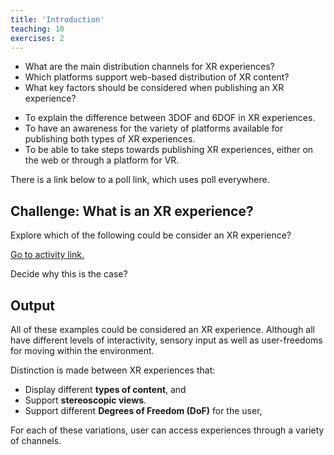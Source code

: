 ```yaml
---
title: 'Introduction'
teaching: 10
exercises: 2
---
```


:::::::::::::::::::::::::::::::::::::: questions 

- What are the main distribution channels for XR experiences? 
- Which platforms support web-based distribution of XR content? 
- What key factors should be considered when publishing an XR experience?
::::::::::::::::::::::::::::::::::::::::::::::::

::::::::::::::::::::::::::::::::::::: objectives


- To explain the difference between 3DOF and 6DOF in XR experiences.
- To have an awareness for the variety of platforms available for publishing both types of XR experiences.
- To be able to take steps towards publishing XR experiences, either on the web or through a platform for VR.

::::::::::::::::::::::::::::::::::::::::::::::::


:::::::::::::::::::::::::::::::::::::::::::::::::::::::::::::::::::: instructor

There is a link below to a poll link, which uses poll everywhere.


::::::::::::::::::::::::::::::::::::::::::::::::::::::::::::::::::::::::::::::::

::::::::::::::::::::::::::::::::::::: challenge 

## Challenge: What is an XR experience?

Explore which of the following could be consider an XR experience?

[Go to activity link.](https://PollEv.com/digitalskills)

Decide why this is the case?


:::::::::::::::::::::::: solution 

## Output
 
All of these examples could be considered an XR experience.
Although all have different levels of interactivity, sensory
input
as well as user-freedoms for moving within the environment.

:::::::::::::::::::::::::::::::::

::::::::::::::::::::::::::::::::::::::::::::::::::::::::::::::::::::::::::::::::

Distinction is made between XR experiences that:

- Display different **types of content**, and 
- Support **stereoscopic views**.
- Support different **Degrees of Freedom (DoF)** for the user, 

For each of these variations, user can access experiences through a variety of channels.


